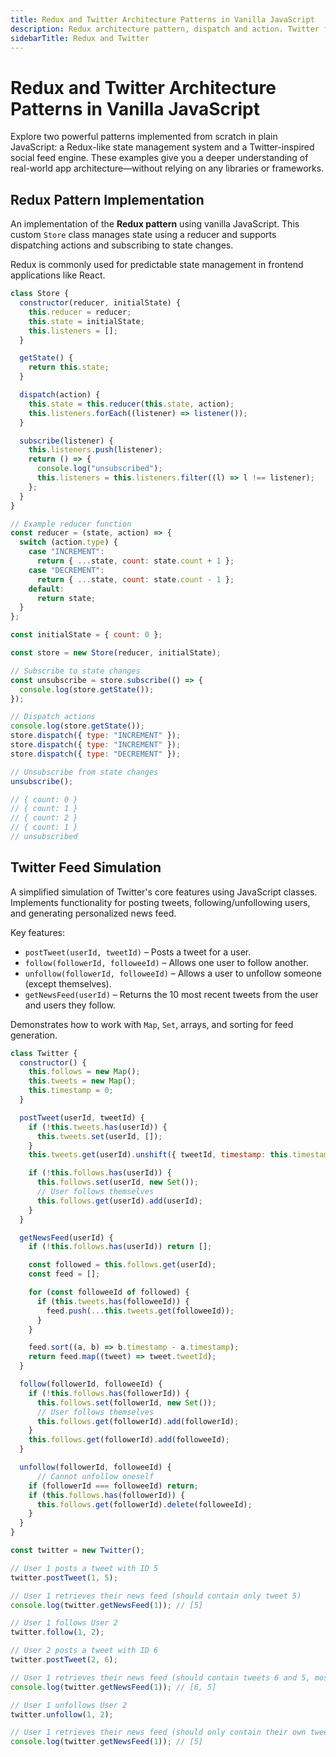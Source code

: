 ```yaml
---
title: Redux and Twitter Architecture Patterns in Vanilla JavaScript
description: Redux architecture pattern, dispatch and action. Twitter feed system design, follow, unfollow, get news feed.
sidebarTitle: Redux and Twitter
---
```


# Redux and Twitter Architecture Patterns in Vanilla JavaScript

Explore two powerful patterns implemented from scratch in plain JavaScript: a Redux-like state management system and a Twitter-inspired social feed engine.
These examples give you a deeper understanding of real-world app architecture—without relying on any libraries or frameworks.

## Redux Pattern Implementation

An implementation of the **Redux pattern** using vanilla JavaScript. This custom `Store` class manages state using a reducer and
supports dispatching actions and subscribing to state changes.

Redux is commonly used for predictable state management in frontend applications like React.

```js filename="redux pattern" copy
class Store {
  constructor(reducer, initialState) {
    this.reducer = reducer;
    this.state = initialState;
    this.listeners = [];
  }

  getState() {
    return this.state;
  }

  dispatch(action) {
    this.state = this.reducer(this.state, action);
    this.listeners.forEach((listener) => listener());
  }

  subscribe(listener) {
    this.listeners.push(listener);
    return () => {
      console.log("unsubscribed");
      this.listeners = this.listeners.filter((l) => l !== listener);
    };
  }
}

// Example reducer function
const reducer = (state, action) => {
  switch (action.type) {
    case "INCREMENT":
      return { ...state, count: state.count + 1 };
    case "DECREMENT":
      return { ...state, count: state.count - 1 };
    default:
      return state;
  }
};

const initialState = { count: 0 };

const store = new Store(reducer, initialState);

// Subscribe to state changes
const unsubscribe = store.subscribe(() => {
  console.log(store.getState());
});

// Dispatch actions
console.log(store.getState());
store.dispatch({ type: "INCREMENT" });
store.dispatch({ type: "INCREMENT" });
store.dispatch({ type: "DECREMENT" });

// Unsubscribe from state changes
unsubscribe();

// { count: 0 }
// { count: 1 }
// { count: 2 }
// { count: 1 }
// unsubscribed
```

## Twitter Feed Simulation

A simplified simulation of Twitter's core features using JavaScript classes.
Implements functionality for posting tweets, following/unfollowing users, and generating personalized news feed.

Key features:
- `postTweet(userId, tweetId)` – Posts a tweet for a user.
- `follow(followerId, followeeId)` – Allows one user to follow another.
- `unfollow(followerId, followeeId)` – Allows a user to unfollow someone (except themselves).
- `getNewsFeed(userId)` – Returns the 10 most recent tweets from the user and users they follow.

Demonstrates how to work with `Map`, `Set`, arrays, and sorting for feed generation.

```js filename="twitter" copy
class Twitter {
  constructor() {
    this.follows = new Map();
    this.tweets = new Map();
    this.timestamp = 0;
  }

  postTweet(userId, tweetId) {
    if (!this.tweets.has(userId)) {
      this.tweets.set(userId, []);
    }
    this.tweets.get(userId).unshift({ tweetId, timestamp: this.timestamp++ });

    if (!this.follows.has(userId)) {
      this.follows.set(userId, new Set());
      // User follows themselves
      this.follows.get(userId).add(userId);
    }
  }

  getNewsFeed(userId) {
    if (!this.follows.has(userId)) return [];

    const followed = this.follows.get(userId);
    const feed = [];

    for (const followeeId of followed) {
      if (this.tweets.has(followeeId)) {
        feed.push(...this.tweets.get(followeeId));
      }
    }

    feed.sort((a, b) => b.timestamp - a.timestamp);
    return feed.map((tweet) => tweet.tweetId);
  }

  follow(followerId, followeeId) {
    if (!this.follows.has(followerId)) {
      this.follows.set(followerId, new Set());
      // User follows themselves
      this.follows.get(followerId).add(followerId);
    }
    this.follows.get(followerId).add(followeeId);
  }

  unfollow(followerId, followeeId) {
      // Cannot unfollow oneself
    if (followerId === followeeId) return;
    if (this.follows.has(followerId)) {
      this.follows.get(followerId).delete(followeeId);
    }
  }
}

const twitter = new Twitter();

// User 1 posts a tweet with ID 5
twitter.postTweet(1, 5);

// User 1 retrieves their news feed (should contain only tweet 5)
console.log(twitter.getNewsFeed(1)); // [5]

// User 1 follows User 2
twitter.follow(1, 2);

// User 2 posts a tweet with ID 6
twitter.postTweet(2, 6);

// User 1 retrieves their news feed (should contain tweets 6 and 5, most recent first)
console.log(twitter.getNewsFeed(1)); // [6, 5]

// User 1 unfollows User 2
twitter.unfollow(1, 2);

// User 1 retrieves their news feed (should only contain their own tweet, 5)
console.log(twitter.getNewsFeed(1)); // [5]
```
